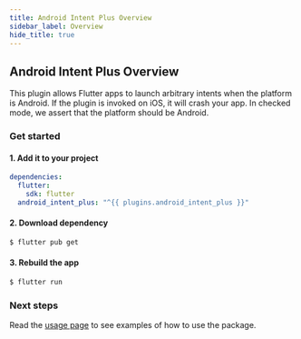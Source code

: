 ```yaml
---
title: Android Intent Plus Overview
sidebar_label: Overview
hide_title: true
---
```


## Android Intent Plus Overview

This plugin allows Flutter apps to launch arbitrary intents when the platform
is Android. If the plugin is invoked on iOS, it will crash your app. In checked
mode, we assert that the platform should be Android.

### Get started

#### 1. Add it to your project

```yaml {4} title="pubspec.yaml"
dependencies:
  flutter:
    sdk: flutter
  android_intent_plus: "^{{ plugins.android_intent_plus }}"
```

#### 2. Download dependency

```bash
$ flutter pub get
```

#### 3. Rebuild the app

```bash
$ flutter run
```

### Next steps

Read the [usage page](usage.mdx) to see examples of how to use the package.
